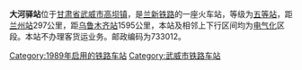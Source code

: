 {{Infobox China railway station 
 |车站名称=大河驿站
 |车站位置=[[甘肃省|甘肃省]][[武威市|武威市]][[高坝镇|高坝镇]]
 |坐标 = {{coord|37|50|22.5|N|102|41|58|E|display=inline,title}}
 |归属=[[兰州铁路局|兰州铁路局]] 
 |线路=[[兰新铁路|兰新铁路]] 
 |车站等级=[[五等站_(中国)|五等站]] 
}}
'''大河驿站'''位于[[甘肃省|甘肃省]][[武威市|武威市]][[高坝镇|高坝镇]]，是[[兰新铁路|兰新铁路]]的一座火车站，等级为[[五等站_(中国)|五等站]]，距[[兰州站|兰州站]]297公里，距[[乌鲁木齐站|乌鲁木齐站]]1595公里，本站及相邻上下行区间均为[[电气化|电气化]]区段。本站不办理客货运业务。邮政编码为733012。

{{Start rail box|[[中国铁路|中国铁路]]}} 
{{s-inop|[[武威南站|武威南站]]|{{站|兰州}}方向}}
{{s-line|[[兰新铁路|兰新铁路]]<br />← 7km 大河驿站 6km →}}
{{s-inop|[[武威站|武威站]]|{{站|乌鲁木齐南}}方向}} 
{{End box}} 
 
{{兰新铁路}} 
[[Category:1989年启用的铁路车站|Category:1989年启用的铁路车站]] 
[[Category:武威市铁路车站|Category:武威市铁路车站]]